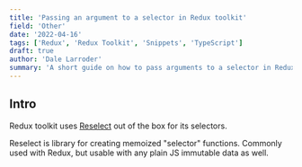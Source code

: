 ```yaml
---
title: 'Passing an argument to a selector in Redux toolkit'
field: 'Other'
date: '2022-04-16'
tags: ['Redux', 'Redux Toolkit', 'Snippets', 'TypeScript']
draft: true
author: 'Dale Larroder'
summary: 'A short guide on how to pass arguments to a selector in Redux toolkit.'
---
```


## Intro

Redux toolkit uses [Reselect](https://github.com/reduxjs/reselect#redux-toolkit) out of the box for its selectors.

Reselect is library for creating memoized "selector" functions. Commonly used with Redux, but usable with any plain JS immutable data as well.

[//]: # '### Passing an argument to a selector'
[//]: #
[//]: # 'This is a sample snippet in creating a selector that accepts a **single** argument `projectId`.'
[//]: #
[//]: # '```tsx'
[//]: # 'export const calendarProjectOptionsSelector = createSelector('
[//]: # '  calendarsSelector.selectAll,'
[//]: # '  (_: RootState, projectId: string) => projectId,'
[//]: # '  (calendars, projectId) => {'
[//]: # '    const options: Option[] = calendars'
[//]: # '      .filter((c) => c.projectId === projectId)'
[//]: # '      .map((p) => ({'
[//]: # '        value: p.id,'
[//]: # '        label: p.name,'
[//]: # '        tag: {'
[//]: # '          label: p.name,'
[//]: # '          color: p.color,'
[//]: # '        },'
[//]: # '      }))'
[//]: # '    return options'
[//]: # '  }'
[//]: # ')'
[//]: # '```'
[//]: #
[//]: # '## How to use it'
[//]: #
[//]: # 'Just pass `projectId` as a second argument to the selector'
[//]: #
[//]: # '```tsx'
[//]: # 'const calendarOptions = useSelector((state: RootState) =>'
[//]: # '  calendarProjectOptionsSelector(state, projectId)'
[//]: # ')'
[//]: # '```'
[//]: #
[//]: # '### Passing multiple values to a selector'
[//]: #
[//]: # 'This is a sample snippet in creating a selector that accepts **multiple** arguments `projectId` and `ownerId`.'
[//]: #
[//]: # '```tsx'
[//]: # 'export const groupedPackagesSelector = createSelector('
[//]: # '  activePackagesSelector,'
[//]: # '  (_: RootState, { ownerId, projectId }: { ownerId: string; projectId: string }) => ({'
[//]: # '    ownerId,'
[//]: # '    projectId,'
[//]: # '  }),'
[//]: # '  (packages, { ownerId, projectId }) => {'
[//]: # '    const groupedPackages: GroupedPackage[] = []'
[//]: #
[//]: # '    packages'
[//]: # '      .filter((p) => p.projectId === projectId)'
[//]: # '      .forEach((p) => {'
[//]: # '        if (!p.locked || (p.locked && ownerId === p.owner.id)) {'
[//]: # '          groupedPackages.push({'
[//]: # '            label: p.name,'
[//]: # '            value: p.id,'
[//]: # '            color: p.color,'
[//]: # '            group: p.locked ? PackageGroup.Locked : PackageGroup.Public,'
[//]: # '            code: p.code,'
[//]: # '          })'
[//]: # '        }'
[//]: # '      })'
[//]: #
[//]: # '    return groupedPackages'
[//]: # '  }'
[//]: # ')'
[//]: # '```'
[//]: #
[//]: # '## How to use it'
[//]: #
[//]: # 'Just pass `projectId` and `ownerId` in a object as a second argument to the selector'
[//]: #
[//]: # '```tsx'
[//]: # 'const groupedPackages = useSelector((state: RootState) =>'
[//]: # '  groupedPackagesSelector(state, { ownerId, projectId })'
[//]: # ')'
[//]: # '```'
[//]: #
[//]: # '## Conclusion'
[//]: #
[//]: # 'Reselect only allows you to pass a single argument to a selector, for you to be able to pass multiple values, you need to wrap those values into one object and pass it as a single argument.'
[//]: #
[//]: # 'You can read more in the official documentation of Reselect [here](https://github.com/reduxjs/reselect#q-how-do-i-create-a-selector-that-takes-an-argument).'
